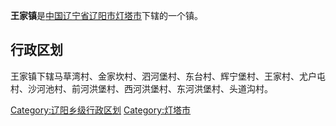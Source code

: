 {{中国乡级行政区
|行政区全称 = 王家镇
|景观照片文件名 = 
|景观照片描述 = 
|汉语拼音 =
|其他语言 = 
|其他语言名称 = 
|位置图文件名 = 
|位置图描述 = 
|自定义图片=
|上级行政区 = [[辽宁省|辽宁省]][[辽阳市|辽阳市]][[灯塔市|灯塔市]]
|行政区类别 = 镇
|行政区划代码 = 
|行政区划 = 
|村委会 = 
|居委会 = 
|建置时间 = 
|领导职位 = 
|领导名称 = 
|政府驻地 = 
|毗邻 = 
|地理坐标 = 
|总面积 = 
|总人口 = 
|户籍人口 = 
|户籍人口年份 = 
|常住人口 = 
|常住人口年份 = 
|人口密度 = 
|GDP = 
|邮政编码 = 
|电话区号 = 
|官方网站 = 
|网站名称 = 
}}
'''王家镇'''是[[中华人民共和国|中国]][[辽宁省|辽宁省]][[辽阳市|辽阳市]][[灯塔市|灯塔市]]下辖的一个镇。

== 行政区划 ==

王家镇下辖马草湾村、金家坎村、泗河堡村、东台村、辉宁堡村、王家村、尤户屯村、沙河池村、前河洪堡村、西河洪堡村、东河洪堡村、头道沟村。

{{辽宁小作品}}
{{灯塔市行政区划}}

[[Category:辽阳乡级行政区划|Category:辽阳乡级行政区划]]
[[Category:灯塔市|Category:灯塔市]]